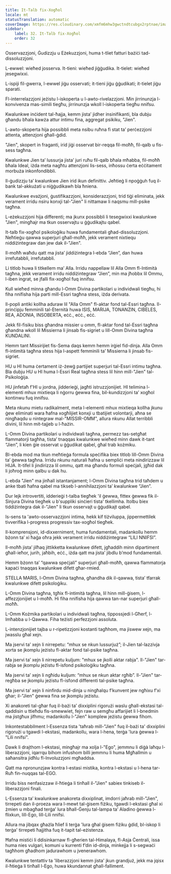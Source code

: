 ```yaml
---
title: It-Talb fix-Xogħol
locale: mt
statusTranslation: automatic
coverImage: https://res.cloudinary.com/xmfm6mhw3gwctndtcubgx2rptnae/image/upload/v1740468922/small_cover_tratado_de_psicologia_revolucionaria_a4c0dca4e0.webp
sidebar:
    label: 32. It-Talb fix-Xogħol
    order: 32
---
```

Osservazzjoni, Ġudizzju u Eżekuzzjoni, huma t-tliet fatturi bażiċi tad-dissoluzzjoni.

L-ewwel: wieħed josserva. It-tieni: wieħed jiġġudika. It-tielet: wieħed jesegwixxi.

L-ispiji fil-gwerra, l-ewwel jiġu osservati; it-tieni jiġu ġġudikati; it-tielet jiġu sparati.

Fl-interrelazzjoni jeżistu l-iskoperta u l-awto-rivelazzjoni. Min jirrinunzja l-konvivenza mas-simili tiegħu, jirrinunzja wkoll l-iskoperta tiegħu nnifsu.

Kwalunkwe inċident tal-ħajja, kemm jista’ jidher insinifikanti, bla dubju għandu bħala kawża attur intimu fina, aggregat psikiku, "Jien".

L-awto-skoperta hija possibbli meta nsibu ruħna fi stat ta’ perċezzjoni attenta, attenzjoni għall-ġdid.

"Jien", skopert in fraganti, irid jiġi osservat bir-reqqa fil-moħħ, fil-qalb u fis-sess tagħna.

Kwalunkwe Jien ta’ lussurja jista’ juri ruħu fil-qalb bħala mħabba, fil-moħħ bħala Ideal, iżda meta nagħtu attenzjoni lis-sess, inħossu ċerta eċċitament morbuża inkonfondibbli.

Il-ġudizzju ta’ kwalunkwe Jien irid ikun definittiv. Jeħtieġ li npoġġuh fuq il-bank tal-akkużati u niġġudikawh bla ħniena.

Kwalunkwe evażjoni, ġustifikazzjoni, konsiderazzjoni, trid tiġi eliminata, jekk verament irridu nsiru konxji tal-"Jien" li nittamaw li naqsmu mill-psike tagħna.

L-eżekuzzjoni hija differenti; ma jkunx possibbli li tesegwixxi kwalunkwe "Jien", mingħajr ma tkun osservajtu u ġġudikajtu qabel.

It-talb fix-xogħol psikoloġiku huwa fundamentali għad-dissoluzzjoni. Neħtieġu qawwa superjuri għall-moħħ, jekk verament nixtiequ niddiżintegraw dan jew dak il-"Jien".

Il-moħħ waħdu qatt ma jista’ jiddiżintegra l-ebda “Jien”, dan huwa irrefutabbli, irrefutabbli.

Li titlob huwa li titkellem ma’ Alla. Irridu nappellaw lil Alla Omm fl-Intimità tagħna, jekk verament irridu niddiżintegraw “Jien”, min ma jħobbx lil Ommu, l-iben ingrat, se jfalli fix-xogħol fuq innifsu.

Kull wieħed minna għandu l-Omm Divina partikolari u individwali tiegħu, hi fiha nnifisha hija parti mill-Essri tagħna stess, iżda derivata.

Il-popli antiki kollha aduraw lil "Alla Omm" fl-aktar fond tal-Essri tagħna. Il-prinċipju femminili tal-Eternità huwa ISIS, MARIJA, TONANZIN, CIBELES, REA, ADONIA, INSOBERTA, eċċ., eċċ., eċċ.

Jekk fil-fisiku biss għandna missier u omm, fl-aktar fond tal-Essri tagħna għandna wkoll lil Missierna li jinsab fis-sigriet u lill-Omm Divina tagħna KUNDALINI.

Hemm tant Missirijiet fis-Sema daqs kemm hemm irġiel fid-dinja. Alla Omm fl-intimità tagħna stess hija l-aspett femminili ta’ Missierna li jinsab fis-sigriet.

HU u HI huma ċertament iż-żewġ partijiet superjuri tal-Essri intimu tagħna. Bla dubju HU u HI huma l-Essri Real tagħna stess lil hinn mill-"Jien" tal-Psikoloġija.

HU jinfetaħ f'HI u jordna, jidderieġi, jagħti istruzzjonijiet. HI telimina l-elementi mhux mixtieqa li nġorru ġewwa fina, bil-kundizzjoni ta’ xogħol kontinwu fuq innifsu.

Meta nkunu mietu radikalment, meta l-elementi mhux mixtieqa kollha jkunu ġew eliminati wara ħafna xogħlijiet konxji u tbatijiet volontarji, aħna se ningħaqdu u nintegraw mal-"MISSIR-OMM", allura nkunu Allat terribbli divini, lil hinn mit-tajjeb u l-ħażin.

L-Omm Divina partikolari u individwali tagħna, permezz tas-setgħat flammatorji tagħha, tista’ tnaqqas kwalunkwe wieħed minn dawk it-tant “Jien”, li kien ġie osservat u ġġudikat qabel, għal trab kożmiku.

Bl-ebda mod ma tkun meħtieġa formula speċifika biex titlob lill-Omm Divina ta’ ġewwa tagħna. Irridu nkunu naturali ħafna u sempliċi meta nindirizzaw lil HIJA. It-tifel li jindirizza lil ommu, qatt ma għandu formuli speċjali, jgħid dak li joħroġ minn qalbu u dak hu.

L-ebda "Jien" ma jinħall istantanjament; l-Omm Divina tagħna trid taħdem u anke tbati ħafna qabel ma tikseb l-annihilazzjoni ta’ kwalunkwe “Jien”.

Dur lejk introvertiti, idderieġi t-talba tiegħek 'il ġewwa, fittex ġewwa fik il-Sinjura Divina tiegħek u b'suppliki sinċieri tista' tkellimha. Itolbu biex tiddiżintegra dak il-"Jien" li tkun osservajt u ġġudikajt qabel.

Is-sens ta 'awto-osservazzjoni intima, hekk kif tiżviluppa, jippermettilek tivverifika l-progress progressiv tax-xogħol tiegħek.

Il-komprensjoni, id-dixxerniment, huma fundamentali, madankollu hemm bżonn ta’ xi ħaġa oħra jekk verament irridu niddiżintegraw “LILI NNIFSI”.

Il-moħħ jista’ jilħaq jittikketta kwalunkwe difett, jgħaddih minn dipartiment għall-ieħor, jurih, jaħbih, eċċ., iżda qatt ma jista’ jibdlu b’mod fundamentali.

Hemm bżonn ta’ “qawwa speċjali” superjuri għall-moħħ, qawwa flammatorja kapaċi tnaqqas kwalunkwe difett għar-rmied.

STELLA MARIS, l-Omm Divina tagħna, għandha dik il-qawwa, tista’ tfarrak kwalunkwe difett psikoloġiku.

L-Omm Divina tagħna, tgħix fl-intimità tagħna, lil hinn mill-ġisem, l-affezzjonijiet u l-moħħ. Hi fiha nnifisha hija qawwa tan-nar superjuri għall-moħħ.

L-Omm Kożmika partikolari u individwali tagħna, tippossjedi l-Għerf, l-Imħabba u l-Qawwa. Fiha teżisti perfezzjoni assoluta.

L-intenzjonijiet tajba u r-ripetizzjoni kostanti tagħhom, ma jiswew xejn, ma jwasslu għal xejn.

Ma jservi ta’ xejn li nirrepetu: “mhux se nkun lussurjuż”; il-Jien tal-lazzivja xorta se jkomplu jeżistu fl-aktar fond tal-psike tagħna.

Ma jservi ta’ xejn li nirrepetu kuljum: "mhux se jkolli aktar rabja". Il-"Jien" tar-rabja se jkomplu jeżistu fl-isfond psikoloġiku tagħna.

Ma jservi ta’ xejn li ngħidu kuljum: “mhux se nkun aktar rgħib”. Il-"Jien" tar-regħba se jkomplu jeżistu fl-isfond differenti tal-psike tagħna.

Ma jservi ta’ xejn li ninfirdu mid-dinja u ningħalqu f’kunvent jew ngħixu f’xi għar; il-"Jien" ġewwa fina se jkomplu jeżistu.

Xi anakoreti tal-għar fuq il-bażi ta’ dixxiplini rigorużi waslu għall-ekstasi tal-qaddisin u ttieħdu fis-smewwiet, fejn raw u semgħu affarijiet li l-bnedmin ma jistgħux jifhmu; madankollu l-"Jien" komplew jeżistu ġewwa fihom.

Inkontestabbilment l-Essenza tista 'taħrab mill-"Jien" fuq il-bażi ta' dixxiplini rigorużi u tgawdi l-ekstasi, madankollu, wara l-hena, terġa 'lura ġewwa l-"Lili nnifsi".

Dawk li drajthom l-ekstasi, mingħajr ma xolja l-"Ego", jemmnu li diġà laħqu l-liberazzjoni, iqarrqu bihom infushom billi jemmnu li huma Mgħallmin u saħansitra jidħlu fl-Involuzzjoni mgħaddsa.

Qatt ma npronunzjaw kontra l-estasi mistika, kontra l-ekstasi u l-hena tar-Ruħ fin-nuqqas tal-EGO.

Irridu biss nenfasizzaw il-ħtieġa li tinħall il-"Jien" sabiex tinkiseb il-liberazzjoni finali.

L-Essenza ta’ kwalunkwe anakoreta dixxiplinat, imdorri jaħrab mill-"Jien", tirrepeti dan il-proeza wara l-mewt tal-ġisem fiżiku, tgawdi l-ekstasi għal xi żmien u mbagħad terġa’ lura bħall-Ġenju tal-lampa ta’ Aladino ġewwa l-flixkun, lill-Ego, lill-Lili nnifsi.

Allura ma jibqax għażla ħlief li terġa 'lura għal ġisem fiżiku ġdid, bl-iskop li terġa' tirrepeti ħajjitha fuq it-tapit tal-eżistenza.

Ħafna mistiċi li ddisinkarnaw fl-għerien tal-Himalaya, fl-Asja Ċentrali, issa huma nies vulgari, komuni u kurrenti f’din id-dinja, minkejja li s-segwaċi tagħhom għadhom jadurawhom u jvenerawhom.

Kwalunkwe tentattiv ta 'liberazzjoni kemm jista' jkun grandjuż, jekk ma jqisx il-ħtieġa li tinħall l-Ego, huwa kkundannat għall-falliment.

